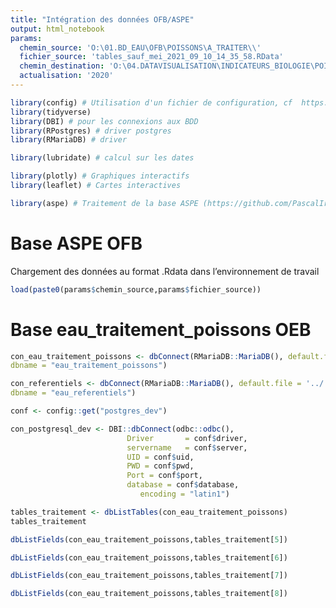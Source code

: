 ```yaml
---
title: "Intégration des données OFB/ASPE"
output: html_notebook
params:  
  chemin_source: 'O:\01.BD_EAU\OFB\POISSONS\A_TRAITER\\'
  fichier_source: 'tables_sauf_mei_2021_09_10_14_35_58.RData'
  chemin_destination: 'O:\04.DATAVISUALISATION\INDICATEURS_BIOLOGIE\POISSONS\\'
  actualisation: '2020'
---
```


```r


library(config) # Utilisation d'un fichier de configuration, cf  https://db.rstudio.com/best-practices/managing-credentials/#stored-in-a-file-with-config
library(tidyverse)
library(DBI) # pour les connexions aux BDD
library(RPostgres) # driver postgres
library(RMariaDB) # driver

library(lubridate) # calcul sur les dates

library(plotly) # Graphiques interactifs
library(leaflet) # Cartes interactives

library(aspe) # Traitement de la base ASPE (https://github.com/PascalIrz/aspe) devtools::install_github("PascalIrz/aspe")
```

# Base ASPE OFB

Chargement des données au format .Rdata dans l'environnement de travail

```r
load(paste0(params$chemin_source,params$fichier_source))
```



# Base eau_traitement_poissons OEB
```r
con_eau_traitement_poissons <- dbConnect(RMariaDB::MariaDB(), default.file = '../../.my.cnf', groups="mysql_oeb",
dbname = "eau_traitement_poissons")

con_referentiels <- dbConnect(RMariaDB::MariaDB(), default.file = '../../.my.cnf', groups="mysql_oeb",
dbname = "eau_referentiels")

conf <- config::get("postgres_dev")

con_postgresql_dev <- DBI::dbConnect(odbc::odbc(),
                          Driver       = conf$driver,
                          servername   = conf$server,
                          UID = conf$uid,
                          PWD = conf$pwd,
                          Port = conf$port,
                          database = conf$database,
                             encoding = "latin1")
```


```r
tables_traitement <- dbListTables(con_eau_traitement_poissons)
tables_traitement

dbListFields(con_eau_traitement_poissons,tables_traitement[5])

dbListFields(con_eau_traitement_poissons,tables_traitement[6])

dbListFields(con_eau_traitement_poissons,tables_traitement[7])

dbListFields(con_eau_traitement_poissons,tables_traitement[8])
```